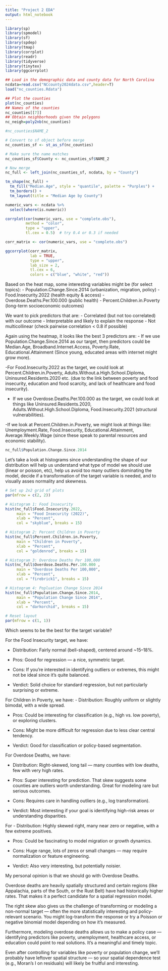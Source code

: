 ```yaml
---
title: "Project 2 EDA"
output: html_notebook
---
```


```r
library(sp)
library(spmodel)
library(sf) 
library(spdep)
library(tmap)
library(corrplot)
library(readr)
library(tidyverse)
library(tinytex)
library(ggcorrplot)

## Load in the demographic data and county data for North Carolina
ncdata=read.csv("NCcounty2024data.csv",header=T)
load("nc_counties.Rdata")

## Plot the counties
plot(nc_counties)
## Names of the counties
nc_counties[[7]]
## Obtain neighborhoods given the polygons
nc_neigh=poly2nb(nc_counties)
```

```r
#nc_counties$NAME_2
```


```r
# Convert to sf object before merge
nc_counties_sf <- st_as_sf(nc_counties)

# Make sure the name matches
nc_counties_sf$County <- nc_counties_sf$NAME_2

# Now merge
nc_full <- left_join(nc_counties_sf, ncdata, by = "County")

```



```r
tm_shape(nc_full) +
  tm_fill("Median.Age", style = "quantile", palette = "Purples") +
  tm_borders() +
  tm_layout(title = "Median Age by County")

```

```r
numeric_vars <- ncdata %>%
  select(where(is.numeric))

corrplot(cor(numeric_vars, use = "complete.obs"),
         method = "color",
         type = "upper",
         tl.cex = 0.5)  # try 0.4 or 0.3 if needed
```

```r
corr_matrix <- cor(numeric_vars, use = "complete.obs")

ggcorrplot(corr_matrix,
           lab = TRUE,
           type = "upper",
           lab_size = 2,
           tl.cex = 6,
           colors = c("blue", "white", "red"))
```

Based on the heat map, some interesting variables might be (for select topics):
- Population.Change.Since.2014 (urbanization, migration, policy)
- Food.Insecurity.2022 (health equity & access)
- Overdose.Deaths.Per.100.000 (public health)
- Percent.Children.in.Poverty (long-term socioeconomic outcomes)

We want to pick predictors that are: 
- Correlated (but not too correlated) with our outcome
- Interpretable and likely to explain the response
- Not multicollinear (check pairwise correlation < 0.8 if possible)

Again using the heatmap, it looks like the best 3 predictors are: 
- If we use Population.Change.Since.2014 as our target, then predictors could be Median.Age, Broadband.Internet.Access, Poverty.Rate, Educational.Attainment
(Since young, educated areas with internet might grow more). 

-For Food.Insecurity.2022 as the target, we could look at Percent.Children.in.Poverty, Adults.Without.a.High.School.Diploma, Uninsured.Residents.2020 etc. (due to the link between poverty and food insecurity, education and food scarcity, and lack of healthcare and food insecurity).


- If we use Overdose.Deaths.Per.100.000 as the target, we could look at things like Uninsured.Residents.2020, Adults.Without.High.School.Diploma, Food.Insecurity.2021 (structural vulnerabilities).

-If we look at Percent.Children.in.Poverty, we might look at things like: Unemployment.Rate, Food.Insecurity, Educational.Attainment, Average.Weekly.Wage (since these speak to parental resources and economic stability). 

```r
nc_full$Population.Change.Since.2014
```

Let's take a look at histograms since understanding the shape of our distribution will help us understand what type of model we should use (linear or poisson, etc), help us avoid too many outliers dominating the model, decide if a transformation of the target variable is needed, and to visually asses normality and skewness.
```r
# Set up 2x2 grid of plots
par(mfrow = c(2, 2))

# Histogram 1: Food Insecurity
hist(nc_full$Food.Insecurity.2022,
     main = "Food Insecurity (2022)",
     xlab = "Percent",
     col = "skyblue", breaks = 15)

# Histogram 2: Percent Children in Poverty
hist(nc_full$Percent.Children.in.Poverty,
     main = "Children in Poverty",
     xlab = "Percent",
     col = "goldenrod", breaks = 15)

# Histogram 3: Overdose Deaths Per 100,000 
hist(nc_full$Overdose.Deaths.Per.100.000 ,
     main = "Overdose Deaths Per 100,000",
     xlab = "Percent",
     col = "firebrick1", breaks = 15)

# Histogram 4: Popluation Change Since 2014
hist(nc_full$Population.Change.Since.2014,
     main = "Population Change Since 2014",
     xlab = "Percent",
     col = "darkorchid", breaks = 15)

# Reset layout
par(mfrow = c(1, 1))

```
Which seems to be the best for the target variable?

For the Food Insecurity target, we have: 

- Distribution: Fairly normal (bell-shaped), centered around ~15–18%.

- Pros: Good for regression — a nice, symmetric target.

- Cons: If you're interested in identifying outliers or extremes, this might not be ideal since it's quite balanced.

- Verdict: Solid choice for standard regression, but not particularly surprising or extreme.



For Children in Poverty, we have:
- Distribution: Roughly uniform or slightly bimodal, with a wide spread.

- Pros: Could be interesting for classification (e.g., high vs. low poverty), or exploring clusters.

- Cons: Might be more difficult for regression due to less clear central tendency.

- Verdict: Good for classification or policy-based segmentation.



For Overdose Deaths, we have: 

- Distribution: Right-skewed, long tail — many counties with low deaths, few with very high rates.

- Pros: Super interesting for prediction. That skew suggests some counties are outliers worth understanding. Great for modeling rare but serious outcomes.

- Cons: Requires care in handling outliers (e.g., log transformation).

- Verdict: Most interesting if your goal is identifying high-risk areas or understanding disparities.


For 
- Distribution: Highly skewed right, many near zero or negative, with a few extreme positives.

- Pros: Could be fascinating to model migration or growth dynamics.

- Cons: Huge range, lots of zeros or small changes — may require normalization or feature engineering.

- Verdict: Also very interesting, but potentially noisier.


My personal opinion is that we should go with Overdose Deaths.

Overdose deaths are heavily spatially structured and certain regions (like Appalachia, parts of the South, or the Rust Belt) have had historically higher rates. That makes it a perfect candidate for a spatial regression model.

The right skew also gives us the challenge of transforming or modeling a non-normal target — often the more statistically interesting and policy-relevant scenario. You might log-transform the response or try a Poisson or negative binomial model depending on how it's measured.

Furthermore, modeling overdose deaths allows us to make a policy case — identifying predictors like poverty, unemployment, healthcare access, or education could point to real solutions. It’s a meaningful and timely topic.


Even after controlling for variables like poverty or population change, we’ll probably have leftover spatial structure — so your spatial dependence test (e.g., Moran’s I on residuals) will likely be fruitful and interesting.




